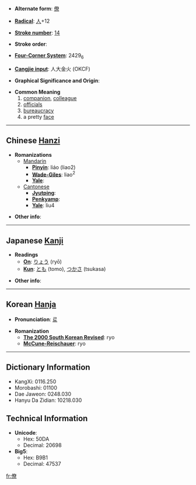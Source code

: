 * '''Alternate form''': [[僚]]

* '''[[Wiktionary:Chinese radical index| Radical]]''': [[Wiktionary:Chinese radical index 人|人]]+12

* '''[[Wiktionary:Chinese total strokes index|Stroke number]]''': [[Wiktionary:Chinese total strokes index 14|14]]

* '''Stroke order''': 

* '''[[Wiktionary:Chinese four corner index|Four-Corner System]]''': 2429<sub>6</sub>

* '''[[Wiktionary:Chinese Cangjie index|Cangjie input]]''': 人大金火 (OKCF)

* '''Graphical Significance and Origin''': 

* '''Common Meaning'''
*#[[companion]], [[colleague]]
*# [[official]]s
*# [[bureaucracy]]
*# a pretty [[face]]

----

== Chinese [[Hanzi]] ==

* '''Romanizations'''
** [[Mandarin]]
*** '''[[Pinyin]]''': liáo (liao2)
*** '''[[Wade-Giles]]''': liao<sup>2</sup>
*** '''[[Yale]]''': 
**[[Cantonese]]
***'''[[Jyutping]]''':
***'''[[Penkyamp]]''': 
***'''[[Yale]]''': liu4

* '''Other info''': 

----

== Japanese [[Kanji]] ==

* '''Readings'''
** '''[[On]]''': [[りょう]] (ryō)
** '''[[Kun]]''': [[とも]] (tomo), [[つかさ]] (tsukasa)

* '''Other info''':  

----

== Korean [[Hanja]] ==

* '''Pronunciation''': [[료]]

* '''Romanization'''
** '''[[The 2000 South Korean Revised Romanization|The 2000 South Korean Revised]]''': ryo
** '''[[McCune-Reischauer]]''': ryo

----

== Dictionary Information ==

* KangXi: 0116.250
* Morobashi: 01100
* Dae Jaweon: 0248.030
* Hanyu Da Zidian: 10218.030

== Technical Information ==

* '''Unicode''':
** Hex: 50DA
** Decimal: 20698
* '''Big5''':
** Hex: B9B1
** Decimal: 47537

[[fr:僚]]